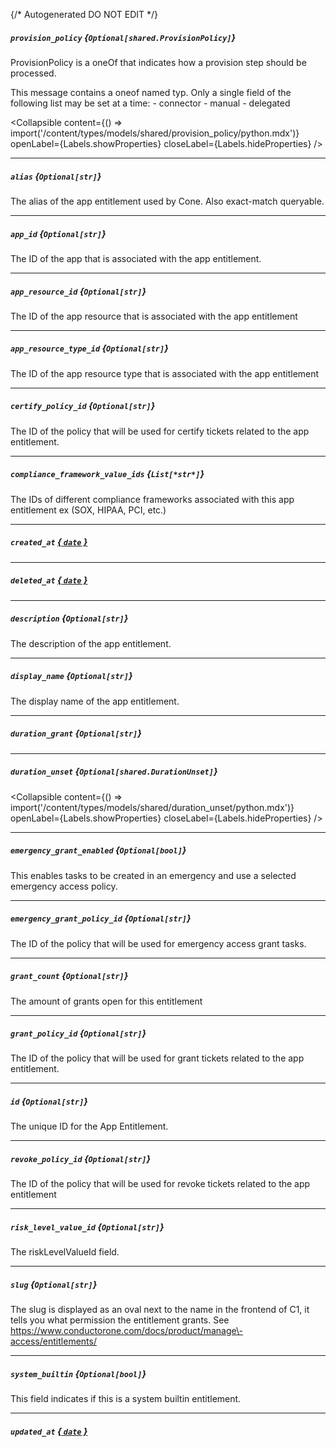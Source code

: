 {/* Autogenerated DO NOT EDIT  */}

##### `provision_policy` *{`Optional[shared.ProvisionPolicy]`}*
ProvisionPolicy is a oneOf that indicates how a provision step should be processed.

This message contains a oneof named typ. Only a single field of the following list may be set at a time:
  \- connector
  \- manual
  \- delegated


<Collapsible content={() => import('/content/types/models/shared/provision_policy/python.mdx')} openLabel={Labels.showProperties} closeLabel={Labels.hideProperties} />


---
##### `alias` *{`Optional[str]`}*
The alias of the app entitlement used by Cone. Also exact\-match queryable.

---
##### `app_id` *{`Optional[str]`}*
The ID of the app that is associated with the app entitlement.

---
##### `app_resource_id` *{`Optional[str]`}*
The ID of the app resource that is associated with the app entitlement

---
##### `app_resource_type_id` *{`Optional[str]`}*
The ID of the app resource type that is associated with the app entitlement

---
##### `certify_policy_id` *{`Optional[str]`}*
The ID of the policy that will be used for certify tickets related to the app entitlement.

---
##### `compliance_framework_value_ids` *{`List[*str*]`}*
The IDs of different compliance frameworks associated with this app entitlement ex (SOX, HIPAA, PCI, etc.)

---
##### `created_at` [*{ `date` }*](https://docs.python.org/3/library/datetime.html#date-objects)

---
##### `deleted_at` [*{ `date` }*](https://docs.python.org/3/library/datetime.html#date-objects)

---
##### `description` *{`Optional[str]`}*
The description of the app entitlement.

---
##### `display_name` *{`Optional[str]`}*
The display name of the app entitlement.

---
##### `duration_grant` *{`Optional[str]`}*

---
##### `duration_unset` *{`Optional[shared.DurationUnset]`}*

<Collapsible content={() => import('/content/types/models/shared/duration_unset/python.mdx')} openLabel={Labels.showProperties} closeLabel={Labels.hideProperties} />


---
##### `emergency_grant_enabled` *{`Optional[bool]`}*
This enables tasks to be created in an emergency and use a selected emergency access policy.

---
##### `emergency_grant_policy_id` *{`Optional[str]`}*
The ID of the policy that will be used for emergency access grant tasks.

---
##### `grant_count` *{`Optional[str]`}*
The amount of grants open for this entitlement

---
##### `grant_policy_id` *{`Optional[str]`}*
The ID of the policy that will be used for grant tickets related to the app entitlement.

---
##### `id` *{`Optional[str]`}*
The unique ID for the App Entitlement.

---
##### `revoke_policy_id` *{`Optional[str]`}*
The ID of the policy that will be used for revoke tickets related to the app entitlement

---
##### `risk_level_value_id` *{`Optional[str]`}*
The riskLevelValueId field.

---
##### `slug` *{`Optional[str]`}*
The slug is displayed as an oval next to the name in the frontend of C1, it tells you what permission the entitlement grants. See https://www.conductorone.com/docs/product/manage\-access/entitlements/

---
##### `system_builtin` *{`Optional[bool]`}*
This field indicates if this is a system builtin entitlement.

---
##### `updated_at` [*{ `date` }*](https://docs.python.org/3/library/datetime.html#date-objects)


